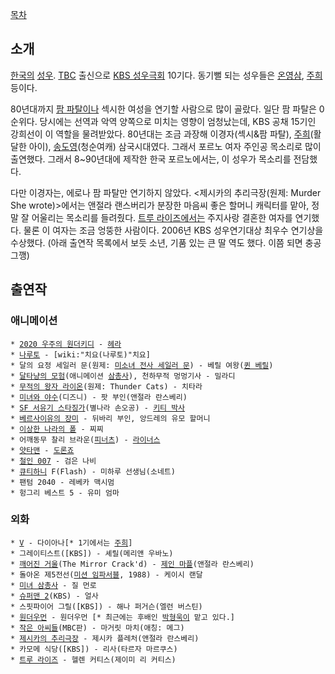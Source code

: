 [[목차]]

== 소개 ==
[[한국]]의 [[성우]]. [[TBC]] 출신으로 [[KBS 성우극회]] 10기다. 동기뻘 되는 성우들은 [[온영삼]], [[주희]] 등이다.

80년대까지 [[팜 파탈]]이나 섹시한 여성을 연기할 사람으로 많이 골랐다. 일단 팜 파탈은 0순위다. 당시에는 선역과 악역 양쪽으로 미치는 영향이 엄청났는데, KBS 공채 15기인 강희선이 이 역할을 물려받았다.  80년대는 조금 과장해 이경자(섹시&팜 파탈), [[주희]](활달한 아이), [[송도영]](청순여캐) 삼국시대였다. 그래서 포르노 여자 주인공 목소리로 많이 출연했다. 그래서 8~90년대에 제작한 한국 포르노에서는, 이 성우가 목소리를 전담했다.

다만 이경자는, 에로나 팜 파탈만 연기하지 않았다. <제시카의 추리극장(원제: Murder She wrote)>에서는 앤절라 랜스버리가 분장한 마음씨 좋은 할머니 캐릭터를 맡아, 정말 잘 어울리는 목소리를 들려줬다. [[트루 라이즈]]에서는 주지사랑 결혼한 여자를 연기했다. 물론 이 여자는 조금 엉뚱한 사람이다. 2006년 KBS 성우연기대상 최우수 연기상을 수상했다. (아래 출연작 목록에서 보듯 소년, 기품 있는 큰 딸 역도 했다. 이쯤 되면 충공그깽)
== 출연작 ==
=== 애니메이션 ===
 * [[2020 우주의 원더키디]] - [[헤라]]
 * [[나루토]] - [wiki:"치요(나루토)"치요]
 * 달의 요정 세일러 문(원제: [[미소녀 전사 세일러 문]]) - 베릴 여왕([[퀸 베릴]])
 * [[달타냥의 모험]](애니메이션 [[삼총사]]), 천하무적 멍멍기사 - 밀라디
 * [[무적의 왕자 라이온]](원제: Thunder Cats) - 치타라
 * [[미녀와 야수]](디즈니) - 팟 부인(앤절라 란스베리)
 * [[SF 서유기 스타징가]](별나라 손오공) - [[키티 박사]]
 * [[베르사이유의 장미]] - 뒤바리 부인, 앙드레의 유모 할머니
 * [[이상한 나라의 폴]] - 찌찌
 * 어깨동무 찰리 브라운([[피너츠]]) - [[라이너스]]
 * [[얏타맨]] - [[도론죠]]
 * [[철인 007]] - 검은 나비
 * [[큐티하니]] F(Flash) - 미하루 선생님(소네트)
 * 팬텀 2040 - 레베카 맥시멈
 * 헝그리 베스트 5 - 유미 엄마 

=== 외화 ===
 * [[V]] - 다이아나[* 1기에서는 [[주희]]]
 * 그레이티스트([KBS]) - 셰릴(메리앤 우바노)
 * [[깨어진 거울]](The Mirror Crack'd) - [[제인 마플]](앤절라 란스베리)
 * 돌아온 제5전선([[미션 임파서블]], 1988) - 케이시 랜달 
 * [[미녀 삼총사]] - 질 먼로
 * [[슈퍼맨 2]](KBS) - 얼사
 * 스핏파이어 그릴([KBS]) - 해나 퍼거슨(엘런 버스틴)
 * [[원더우먼]] - 원더우먼 [* 최근에는 후배인 [[박형욱]]이 맡고 있다.]
 * [[작은 아씨들]](MBC판) - 마거릿 마치(애칭: 메그)
 * [[제시카의 추리극장]] - 제시카 플레처(앤절라 란스베리)
 * 카모메 식당([KBS]) - 리사(타르자 마르쿠스)
 * [[트루 라이즈]] - 헬렌 커티스(제이미 리 커티스)
  
